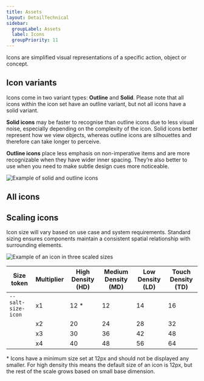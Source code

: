 ```yaml
---
title: Assets
layout: DetailTechnical
sidebar:
  groupLabel: Assets
  label: Icons
  groupPriority: 11
---
```


Icons are simplified visual representations of a specific action, object or concept.

## Icon variants

Icons come in two variant types: **Outline** and **Solid**. Please note that all icons within the icon set have an outline variant, but not all icons have a solid variant.

**Solid icons** may be faster to recognise than outline icons due to less visual noise, especially depending on the complexity of the icon. Solid icons better represent how we view objects, whereas outline icons are silhouettes and therefore can take longer to perceive.

**Outline icons** place less emphasis on non-imperative items and are more recognizable when they have wider inner spacing. They’re also better to use when you need to make subtle design cues more noticeable.

<Image
  src="/img/foundations/iconography-icon-variants.png"
  alt="Example of solid and outline icons"
/>

## All icons

<IconPreview />

## Scaling icons

Icon size will vary based on use case and system requirements. Standard sizing ensures components maintain a consistent spatial relationship with surrounding elements.

<Image
  src="/img/foundations/iconography-icon-size.png"
  alt="Example of an icon in three scaled sizes"
/>

| Size token         | Multiplier | High Density (HD) | Medium Density (MD) | Low Density (LD) | Touch Density (TD) |
| ------------------ | ---------- | ----------------- | ------------------- | ---------------- | ------------------ |
| `--salt-size-icon` | x1         | 12 \*             | 12                  | 14               | 16                 |
|                    | x2         | 20                | 24                  | 28               | 32                 |
|                    | x3         | 30                | 36                  | 42               | 48                 |
|                    | x4         | 40                | 48                  | 56               | 64                 |

\* Icons have a minimum size set at 12px and should not be displayed any smaller. For high density this means the default size of an icon is 12px, but the rest of the scale grows based on small base dimension.
